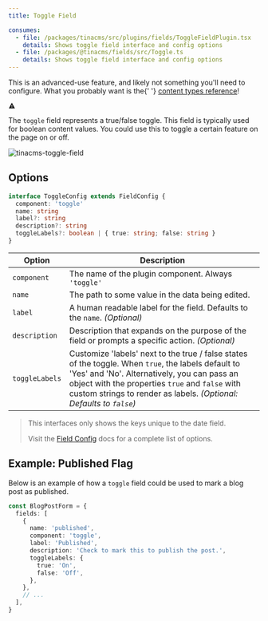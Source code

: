 ```yaml
---
title: Toggle Field

consumes:
  - file: /packages/tinacms/src/plugins/fields/ToggleFieldPlugin.tsx
    details: Shows toggle field interface and config options
  - file: /packages/@tinacms/fields/src/Toggle.ts
    details: Shows toggle field interface and config options
---
```


<div class="short-code-warning">
  <div>
    <p>
      This is an advanced-use feature, and likely not something you'll need to
      configure. What you probably want is the{' '}
      <a href="/docs/reference/types/">content types reference</a>!
    </p>
  </div>
  <svg
    stroke="currentColor"
    fill="currentColor"
    stroke-width="0"
    viewBox="0 0 512 512"
    height="1em"
    width="1em"
    xmlns="http://www.w3.org/2000/svg"
  >
    <path d="M32 464h448L256 48 32 464zm248-64h-48v-48h48v48zm0-80h-48v-96h48v96z"></path>
  </svg>
</div>

The `toggle` field represents a true/false toggle. This field is typically used for boolean content values. You could use this to toggle a certain feature on the page on or off.

![tinacms-toggle-field](/img/fields/toggle.png)

## Options

```typescript
interface ToggleConfig extends FieldConfig {
  component: 'toggle'
  name: string
  label?: string
  description?: string
  toggleLabels?: boolean | { true: string; false: string }
}
```

| Option         | Description                                                                                                                                                                                                                                                                  |
| -------------- | ---------------------------------------------------------------------------------------------------------------------------------------------------------------------------------------------------------------------------------------------------------------------------- |
| `component`    | The name of the plugin component. Always `'toggle'`                                                                                                                                                                                                                          |
| `name`         | The path to some value in the data being edited.                                                                                                                                                                                                                             |
| `label`        | A human readable label for the field. Defaults to the `name`. _(Optional)_                                                                                                                                                                                                   |
| `description`  | Description that expands on the purpose of the field or prompts a specific action. _(Optional)_                                                                                                                                                                              |
| `toggleLabels` | Customize 'labels' next to the true / false states of the toggle. When `true`, the labels default to 'Yes' and 'No'. Alternatively, you can pass an object with the properties `true` and `false` with custom strings to render as labels. _(Optional: Defaults to `false`)_ |

> This interfaces only shows the keys unique to the date field.
>
> Visit the [Field Config](/docs/reference/toolkit/fields) docs for a complete list of options.

## Example: Published Flag

Below is an example of how a `toggle` field could be used to mark a blog post as published.

```typescript
const BlogPostForm = {
  fields: [
    {
      name: 'published',
      component: 'toggle',
      label: 'Published',
      description: 'Check to mark this to publish the post.',
      toggleLabels: {
        true: 'On',
        false: 'Off',
      },
    },
    // ...
  ],
}
```
